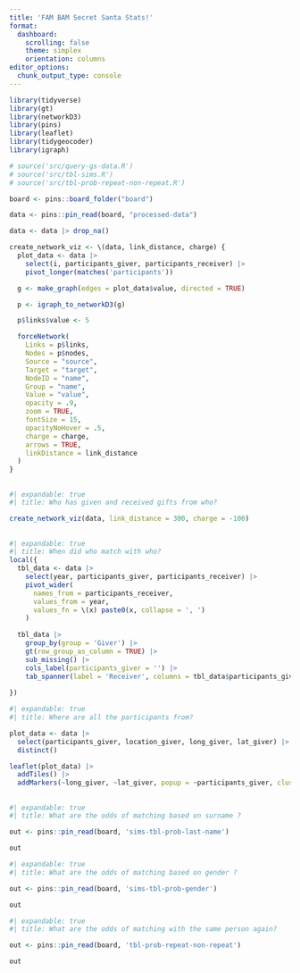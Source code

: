 ```yaml
---
title: 'FAM BAM Secret Santa Stats!'
format:
  dashboard:
    scrolling: false
    theme: simplex
    orientation: columns
editor_options: 
  chunk_output_type: console
---
```


```r
library(tidyverse)
library(gt)
library(networkD3)
library(pins)
library(leaflet)
library(tidygeocoder)
library(igraph)

# source('src/query-gs-data.R')
# source('src/tbl-sims.R')
# source('src/tbl-prob-repeat-non-repeat.R')

board <- pins::board_folder("board")

data <- pins::pin_read(board, "processed-data")

data <- data |> drop_na()

create_network_viz <- \(data, link_distance, charge) {
  plot_data <- data |>
    select(i, participants_giver, participants_receiver) |>
    pivot_longer(matches('participants'))

  g <- make_graph(edges = plot_data$value, directed = TRUE)

  p <- igraph_to_networkD3(g)

  p$links$value <- 5

  forceNetwork(
    Links = p$links,
    Nodes = p$nodes,
    Source = "source",
    Target = "target",
    NodeID = "name",
    Group = "name",
    Value = "value",
    opacity = .9,
    zoom = TRUE,
    fontSize = 15,
    opacityNoHover = .5,
    charge = charge,
    arrows = TRUE,
    linkDistance = link_distance
  )
}

```

## 

```r
#| expandable: true
#| title: Who has given and received gifts from who?

create_network_viz(data, link_distance = 300, charge = -100)


```

##

```r
#| expandable: true
#| title: When did who match with who?
local({
  tbl_data <- data |>
    select(year, participants_giver, participants_receiver) |>
    pivot_wider(
      names_from = participants_receiver,
      values_from = year,
      values_fn = \(x) paste0(x, collapse = ', ')
    )
  
  tbl_data |>
    group_by(group = 'Giver') |>
    gt(row_group_as_column = TRUE) |>
    sub_missing() |>
    cols_label(participants_giver = '') |>
    tab_spanner(label = 'Receiver', columns = tbl_data$participants_giver)
  
})

```

```r
#| expandable: true
#| title: Where are all the participants from?

plot_data <- data |> 
  select(participants_giver, location_giver, long_giver, lat_giver) |> 
  distinct()

leaflet(plot_data) |> 
  addTiles() |> 
  addMarkers(~long_giver, ~lat_giver, popup = ~participants_giver, clusterOptions = markerClusterOptions())

```

##

```r
#| expandable: true
#| title: What are the odds of matching based on surname ?

out <- pins::pin_read(board, 'sims-tbl-prob-last-name')

out
```

```r
#| expandable: true
#| title: What are the odds of matching based on gender ?

out <- pins::pin_read(board, 'sims-tbl-prob-gender')

out
```

```r
#| expandable: true
#| title: What are the odds of matching with the same person again?

out <- pins::pin_read(board, 'tbl-prob-repeat-non-repeat')

out
```

